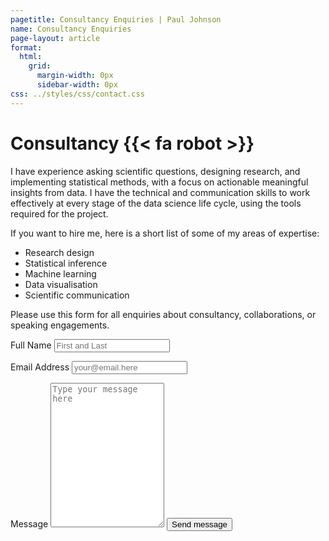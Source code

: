 ```yaml
---
pagetitle: Consultancy Enquiries | Paul Johnson
name: Consultancy Enquiries
page-layout: article
format:
  html:
    grid:
      margin-width: 0px
      sidebar-width: 0px
css: ../styles/css/contact.css
---
```


::: {.grid}

::: {.g-col-5 #note}

# Consultancy {{< fa robot >}}

I have experience asking scientific questions, designing research, and implementing statistical methods, with a focus on actionable meaningful insights from data. I have the technical and communication skills to work effectively at every stage of the data science life cycle, using the tools required for the project.

If you want to hire me, here is a short list of some of my areas of expertise:

- Research design
- Statistical inference
- Machine learning
- Data visualisation
- Scientific communication

Please use this form for all enquiries about consultancy, collaborations, or speaking engagements.

<!-- <a class="link-dark me-1" href="https://fosstodon.org/@paulj1989" title="mastodon" target="_blank" rel="noopener">{{< fa brands mastodon >}}</a> -->
<!-- <a class="link-dark me-1" href="https://linkedin.com/in/paulj1989" title="LinkedIn" target="_blank"rel="noopener">{{< fa brands linkedin >}}</a> -->
<!-- <a class="link-dark me-1" href="https://github.com/paulj1989" title="github" target="_blank"rel="noopener">{{< fa brands github >}}</a> -->
<!-- <a class="link-dark me-1" href="https://kaggle.com/paulrjohnson" title="github" target="_blank"rel="noopener">{{< fa brands kaggle >}}</a> -->
<!-- <a class="link-dark me-1" href="https://scholar.google.com/citations?user=Op4yo3YAAAAJ&hl=en" title="Google Scholar" target="_blank"rel="noopener">{{< iconify fa6-brands google-scholar >}}</a> -->

:::
<!-- source: https://github.com/mccarthy-m-g/tidytales/blob/main/about/index.qmd#L24-L46 -->

::: {.g-col-1}
:::

::: {.g-col-6 #form}

<form action="https://formspree.io/f/mpzvdpjv" method="POST" accept-charset="utf-8">


<label for="full-name">Full Name</label>
<input type="text" name="name" id="full-name" class="form-control" placeholder="First and Last" required>

<label for="email-address">Email Address</label>
<input type="email" name="_replyto" id="email-address" class="form-control" placeholder="your@email.here" required>

<label for="message">Message</label>
  <textarea rows="15" name="message" id="message" class="form-control" placeholder="Type your message here" required></textarea>

<button type="submit" class="btn btn-primary mt-4">Send message</button>
</form>
:::

:::
<!-- end grid -->
